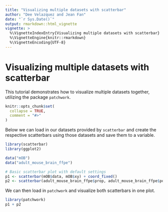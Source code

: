 ```yaml
---
title: "Visualizing multiple datasets with scatterbar"
author: "Dee Velazquez and Jean Fan"
date: "`r Sys.Date()`"
output: rmarkdown::html_vignette
vignette: >
  %\VignetteIndexEntry{Visualizing multiple datasets with scatterbar}
  %\VignetteEngine{knitr::rmarkdown}
  %\VignetteEncoding{UTF-8}
---
```

# Visualizing multiple datasets with scatterbar

This tutorial demonstrates how to visualize multiple datasets together, utilizing the package `patchwork`.
```r
knitr::opts_chunk$set(
  collapse = TRUE,
  comment = "#>"
)
```

Below we can load in our datasets provided by `scatterbar` and create the respective scatterbars using those datasets and save them to a variable.
```r
library(scatterbar)
library(ggplot2)

data("mOB")
data("adult_mouse_brain_ffpe")

# Basic scatterbar plot with default settings
p1 <- scatterbar(mOB$data, mOB$xy) + coord_fixed()
p2 <- scatterbar(adult_mouse_brain_ffpe$prop, adult_mouse_brain_ffpe$pos) + coord_fixed()
```

We can then load in `patchwork` and visualize both scatterbars in one plot.
```r
library(patchwork)
p1 + p2

```
